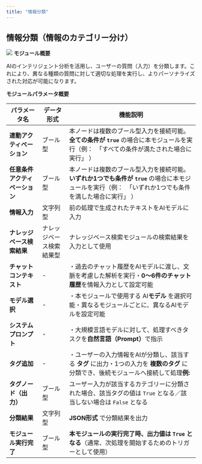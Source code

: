 ```yaml
---
title: "情報分類​"
---
```


## **情報分類（情報のカテゴリー分け）**

<img
  src="/images/18.png"
/>
**モジュール概要**

AIのインテリジェント分析を活用し、ユーザーの質問（入力）を分類します。これにより、異なる種類の質問に対して適切な処理を実行し、よりパーソナライズされた対応が可能になります。

**モジュールパラメータ概要**

| パラメータ名            | データ形式        | 機能説明                                                                                            |
| ----------------- | ------------ | ----------------------------------------------------------------------------------------------- |
| **連動アクティベーション**   | ブール型         | 本ノードは複数のブール型入力を接続可能。**全ての条件が `true`&#x20;**&#x20;の場合に本モジュールを実行（例：　「すべての条件が満たされた場合に実行」 ）         |
| **任意条件アクティベーション** | ブール型         | 本ノードは複数のブール型入力を接続可能。**いずれか1つでも条件が `true`&#x20;**&#x306E;場合に本モジュールを実行（例：　「いずれか1つでも条件を満した場合に実行」 ） |
| **情報入力**          | 文字列型         | 前の処理で生成されたテキストをAIモデルに入力                                                                         |
| **ナレッジベース検索結果**   | ナレッジベース検索結果型 | ナレッジベース検索モジュールの検索結果を入力として使用                                                                     |
| **チャットコンテキスト**    | -            | ・過去のチャット履歴をAIモデルに渡し、文脈を考慮した解析を実行・**0～6件のチャット履歴**を情報入力として設定可能                                    |
| **モデル選択**         | -            | ・本モジュールで使用する AI**モデル** を選択可能・異なるモジュールごとに、異なるAIモデルを設定可能                                          |
| **システムプロンプト**     | -            | ・大規模言語モデルに対して、処理すべきタスクを**自然言語（Prompt）**&#x3067;指示                                               |
| **タグ追加**          | -            | ・ユーザーの入力情報をAIが分類し、該当する **タグ** に出力・1つの入力を **複数のタグ** に分類でき、後続モジュールへ接続して処理**例:**                   |
| **タグノード（出力）**     | ブール型         | ユーザー入力が該当するカテゴリーに分類された場合、該当タグの値は `True` となる／該当しない場合は `False` となる                                |
| **分類結果**          | 文字列型         | **JSON形式** で分類結果を出力                                                                             |
| **モジュール実行完了**     | ブール型         | **本モジュールの実行完了時、出力値は `True` となる**（通常、次処理を開始するためのトリガーとして使用）                                       |

